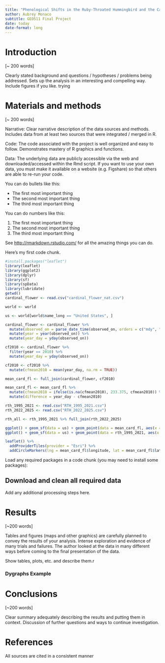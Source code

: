 ```yaml
---
title: "Phenological Shifts in the Ruby-Throated Hummingbird and the Cardinal Flower"
author: Aubrey Monaco
subtitle: GEO511 Final Project
date: today
date-format: long
---
```


# Introduction

\[\~ 200 words\]

Clearly stated background and questions / hypotheses / problems being addressed. Sets up the analysis in an interesting and compelling way. Include figures if you like. trying

# Materials and methods

\[\~ 200 words\]

Narrative: Clear narrative description of the data sources and methods. Includes data from at least two sources that were integrated / merged in R.

Code: The code associated with the project is well organized and easy to follow. Demonstrates mastery of R graphics and functions.

Data: The underlying data are publicly accessible via the web and downloaded/accessed within the Rmd script. If you want to use your own data, you must make it available on a website (e.g. Figshare) so that others are able to re-run your code.

You can do bullets like this:

-   The first most important thing
-   The second most important thing
-   The third most important thing

You can do numbers like this:

1.  The first most important thing
2.  The second most important thing
3.  The third most important thing

See <http://rmarkdown.rstudio.com/> for all the amazing things you can do.

Here's my first code chunk.

```r
#install.packages("leaflet")
library(leaflet)
library(ggplot2)
library(dplyr)
library(sf)
library(spData)
library(lubridate)
getwd()
cardinal_flower <- read.csv("cardinal_flower_nat.csv")

world <- world

us <- world[world$name_long == "United States", ]

cardinal_flower <- cardinal_flower %>%
  mutate(observed_on = parse_date_time(observed_on, orders = c("mdy", "ydm", "dmy"))) %>%
  mutate(year = year(observed_on)) %>%
  mutate(year_day = yday(observed_on))

cf2010 <- cardinal_flower %>%
  filter(year == 2010) %>%
  mutate(year_day = yday(observed_on))

cf2010 <- cf2010 %>%
  mutate(cfmean2010 = mean(year_day, na.rm = TRUE)) 

mean_card_fl <- full_join(cardinal_flower, cf2010) 

mean_card_fl <- mean_card_fl %>%
  mutate(cfmean2010 = ifelse(is.na(cfmean2010), 233.375, cfmean2010)) %>%
  mutate(difference = year_day - cfmean2010)

rth_1995_2021 <- read.csv("RTH_1995_2021.csv")
rth_2022_2025 <- read.csv("RTH_2022_2025.csv")

rth_all <- rth_1995_2021 %>% full_join(rth_2022_2025)

ggplot() + geom_sf(data = us) + geom_point(data = mean_card_fl, aes(x = longitude, y = latitude, color = difference))
ggplot() + geom_sf(data = us) + geom_point(data = rth_1995_2021, aes(x = Longitude, y = Latitude, color = Year)) + geom_point(data = rth_2022_2025, aes(x = Longitude, y = Latitude, color = Year)) 

leaflet() %>%
  addProviderTiles(provider = "Esri") %>%
  addCircleMarkers(lng = mean_card_fl$longitude, lat = mean_card_fl$latitude, radius = 1)
```

Load any required packages in a code chunk (you may need to install some packages):

## Download and clean all required data

Add any additional processing steps here.

# Results

\[\~200 words\]

Tables and figures (maps and other graphics) are carefully planned to convey the results of your analysis. Intense exploration and evidence of many trials and failures. The author looked at the data in many different ways before coming to the final presentation of the data.

Show tables, plots, etc. and describe them.r

### Dygraphs Example

# Conclusions

\[\~200 words\]

Clear summary adequately describing the results and putting them in context. Discussion of further questions and ways to continue investigation.

# References

All sources are cited in a consistent manner
